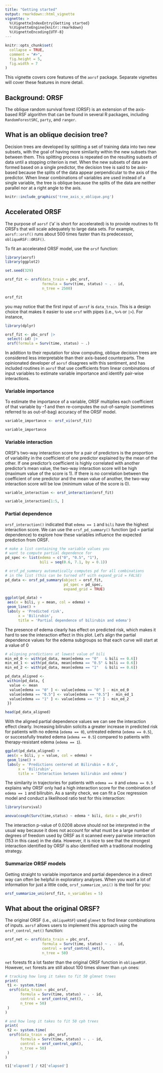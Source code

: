 ```yaml
---
title: "Getting started"
output: rmarkdown::html_vignette
vignette: >
  %\VignetteIndexEntry{Getting started}
  %\VignetteEngine{knitr::rmarkdown}
  %\VignetteEncoding{UTF-8}
---
```


```r
knitr::opts_chunk$set(
  collapse = TRUE,
  comment = "#>",
  fig.height = 5, 
  fig.width = 7
)
```

This vignette covers core features of the `aorsf` package. Separate vignettes will cover these features in more detail. 

## Background: ORSF

The oblique random survival forest (ORSF) is an extension of the axis-based RSF algorithm that can be found in several R packages, including `RandomForestSRC`, `party`, and `ranger`. 

## What is an oblique decision tree?

Decision trees are developed by splitting a set of training data into two new subsets, with the goal of having more similarity within the new subsets than between them. This splitting process is repeated on the resulting subsets of data until a stopping criterion is met. When the new subsets of data are formed based on a single predictor, the decision tree is said to be axis-based because the splits of the data appear perpendicular to the axis of the predictor. When linear combinations of variables are used instead of a single variable, the tree is oblique because the splits of the data are neither parallel nor at a right angle to the axis. 

```r

knitr::include_graphics('tree_axis_v_oblique.png')

```

## Accelerated ORSF

The purpose of `aorsf` ('a' is short for accelerated) is to provide routines to fit ORSFs that will scale adequately to large data sets. For example, `aorsf::orsf()` runs about 500 times faster than its predecessor, `obliqueRSF::ORSF()`.

To fit an accelerated ORSF model, use the `orsf` function:

```r

library(aorsf)
library(ggplot2)

set.seed(329)

orsf_fit <- orsf(data_train = pbc_orsf, 
                 formula = Surv(time, status) ~ . - id, 
                 n_tree = 2500)

orsf_fit

```

you may notice that the first input of `aorsf` is `data_train`. This is a design choice that makes it easier to use `orsf` with pipes (i.e., `%>%` or `|>`). For instance,

```r
library(dplyr)

orsf_fit <- pbc_orsf |> 
 select(-id) |> 
 orsf(formula = Surv(time, status) ~ .)

```

In addition to their reputation for slow computing, oblique decision trees are considered less interpretable than their axis-based counterparts. The opinionated developer of `aorsf` disagrees with this sentiment, and has included routines in `aorsf` that use coefficients from linear combinations of input variables to estimate variable importance and identify pair-wise interactions.

### Variable importance

To estimate the importance of a variable, ORSF multiplies each coefficient of that variable by -1 and then re-computes the out-of-sample (sometimes referred to as out-of-bag) accuracy of the ORSF model. 

```r

variable_importance <- orsf_vi(orsf_fit)

variable_importance

```


### Variable interaction

ORSF's two-way interaction score for a pair of predictors is the proportion of variability in the coefficient of one predictor explained by the mean of the other. If one predictor's coefficient is highly correlated with another predictor's mean value, the two-way interaction score will be high (maximum value of the score is 1). If there is no correlation between the coefficient of one predictor and the mean value of another, the two-way interaction score will be low (minimum value of the score is 0).

```r

variable_interaction <- orsf_interaction(orsf_fit)

variable_interaction[1:5, ]

```

### Partial dependence

`orsf_interaction()` indicated that `edema == 1` and `bili` have the highest interaction score. We can use the `orsf_pd_summary()` function (pd = partial dependence) to explore how these variables influence the expected prediction from ORSF.

```r

# make a list containing the variable values you
# want to compute partial dependence for
pd_spec <- list(edema = c("0", "0.5", "1"),
                bili = seq(0.6, 7.1, by = 0.1))

# orsf_pd_summary automatically computes pd for all combinations
# in the list (this can be turned off with expand_grid = FALSE)
pd_data <- orsf_pd_summary(object = orsf_fit, 
                           pd_spec = pd_spec,
                           expand_grid = TRUE)

ggplot(pd_data) +
 aes(x = bili, y = mean, col = edema) +
 geom_line() + 
 labs(y = 'Predicted risk',
      x = 'Bilirubin',
      title = 'Partial dependence of bilirubin and edema')

```

The presence of edema clearly has effect on predicted risk, which makes it hard to see the interaction effect in this plot. Let's align the partial dependence values for the edema subgroups so that each curve will start at a value of 0 

```r

# aligning predictions at lowest value of bili
min_ed_0 <- with(pd_data, mean[edema == "0"   & bili == 0.6])
min_ed_1 <- with(pd_data, mean[edema == "0.5" & bili == 0.6])
min_ed_2 <- with(pd_data, mean[edema == "1"   & bili == 0.6])

pd_data_aligned <-
 within(pd_data, {
  value <- mean
  value[edema == "0" ] <- value[edema == "0" ] - min_ed_0
  value[edema == "0.5"] <- value[edema == "0.5"] - min_ed_1
  value[edema == "1" ] <- value[edema == "1" ] - min_ed_2
 })

head(pd_data_aligned)


```

With the aligned partial dependence values we can see the interaction effect clearly. Increasing bilirubin solicits a greater increase in predicted risk for patients with no edema (`edema == 0`), untreated edema (`edema == 0.5`), or successfully treated edema (`edema == 0.5`) compared to patients with therapy-resistant edema (`edema == 1`). 

```r

ggplot(pd_data_aligned) +
 aes(x = bili, y = value, col = edema) +
 geom_line() + 
 labs(y = 'Predictions centered at Bilirubin = 0.6',
      x = 'Bilirubin',
      title = 'Interaction between bilirubin and edema')

```

The similarity in trajectories for patients with `edema == 0` and `edema == 0.5` explains why ORSF only had a high interaction score for the combination of `edema == 1` and bilirubin. As a sanity check, we can fit a Cox regression model and conduct a likelihood ratio test for this interaction: 

```r

library(survival)

anova(coxph(Surv(time,status) ~ edema * bili, data = pbc_orsf))

```

The interaction p-value of 0.0208 above should not be interpreted in the usual way because it does not account for what must be a large number of degrees of freedom used by ORSF as it scanned every pairwise interaction (153 in this case) in the data. However, it is nice to see that the strongest interaction identified by ORSF is also identified with a traditional modeling strategy.

### Summarize ORSF models

Getting straight to variable importance and partial dependence in a direct way can often be helpful in exploratory analyses. When you want a lot of information for just a little code, `orsf_summarize_uni()` is the tool for you:

```r
orsf_summarize_uni(orsf_fit, n_variables = 5)
```


## What about the original ORSF?

The original ORSF (i.e., `obliqueRSF`) used `glmnet` to find linear combinations of inputs. `aorsf` allows users to implement this approach using the `orsf_control_net()` function: 

```r

orsf_net <- orsf(data_train = pbc_orsf, 
                 formula = Surv(time, status) ~ . - id, 
                 control = orsf_control_net(),
                 n_tree = 50)

```

`net` forests fit a lot faster than the original ORSF function in `obliqueRSF`. However, `net` forests are still about 100 times slower than `cph` ones:

```r

# tracking how long it takes to fit 50 glmnet trees
print(
 t1 <- system.time(
  orsf(data_train = pbc_orsf, 
       formula = Surv(time, status) ~ . - id, 
       control = orsf_control_net(),
       n_tree = 50)
 )
)

# and how long it takes to fit 50 cph trees
print(
 t2 <- system.time(
  orsf(data_train = pbc_orsf, 
       formula = Surv(time, status) ~ . - id, 
       control = orsf_control_cph(),
       n_tree = 50)
 )
)

t1['elapsed'] / t2['elapsed']


```



